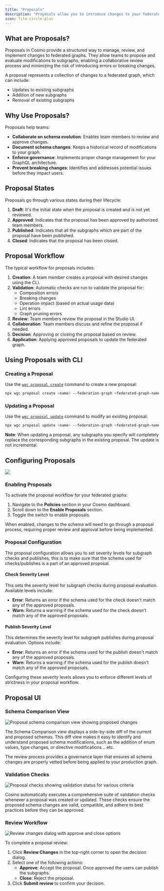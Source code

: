 ```yaml
---
title: "Proposals"
description: "Proposals allow you to introduce changes to your federated graph in a structured way."
icon: file-circle-plus
---
```


## What are Proposals?

Proposals in Cosmo provide a structured way to manage, review, and implement changes to federated graphs. They allow teams to propose and evaluate modifications to subgraphs, enabling a collaborative review process and minimizing the risk of introducing errors or breaking changes.

A proposal represents a collection of changes to a federated graph, which can include:

- Updates to existing subgraphs
- Addition of new subgraphs
- Removal of existing subgraphs

## Why Use Proposals?

Proposals help teams:

- **Collaborate on schema evolution**: Enables team members to review and approve changes.
- **Document schema changes**: Keeps a historical record of modifications to your graph.
- **Enforce governance**: Implements proper change management for your GraphQL architecture.
- **Prevent breaking changes**: Identifies and addresses potential issues before they impact users.

## Proposal States

Proposals go through various states during their lifecycle:

1. **Draft**: It's the initial state when the proposal is created and is not yet reviewed.
2. **Approved**: Indicates that the proposal has been approved by authorized team members.
3. **Published**: Indicates that all the subgraphs which are part of the proposal have been published.
4. **Closed**: Indicates that the proposal has been closed.

## Proposal Workflow

The typical workflow for proposals includes:

1. **Creation**: A team member creates a proposal with desired changes using the CLI.
2. **Validation**: Automatic checks are run to validate the proposal for:
   - Composition errors
   - Breaking changes
   - Operation impact (based on actual usage data)
   - Lint errors
   - Graph pruning errors
3. **Review**: Team members review the proposal in the Studio UI.
4. **Collaboration**: Team members discuss and refine the proposal if needed.
5. **Decision**: Approving or closing the proposal based on review.
6. **Application**: Applying approved proposals to update the federated graph.

## Using Proposals with CLI

### Creating a Proposal

Use the [`wgc proposal create`](/cli/proposal/create) command to create a new proposal:

```bash
npx wgc proposal create <name> --federation-graph <federated-graph-name> (--subgraph <subgraph> --new-subgraph <subgraph> --deleted-subgraph <subgraph-name>)... [options]
```

### Updating a Proposal

Use the [`wgc proposal update`](/cli/proposal/update) command to modify an existing proposal:

```bash
npx wgc proposal update <name> --federation-graph <federated-graph-name> (--subgraph <subgraph> --new-subgraph <subgraph> --deleted-subgraph <subgraph-name>)... [options]
```

**Note**: When updating a proposal, any subgraphs you specify will completely replace the corresponding subgraphs in the existing proposal. The update is not incremental.

## Configuring Proposals

<Frame>
  <img src="/images/concepts/proposals/proposalSettings.png" />
</Frame>

### Enabling Proposals

To activate the proposal workflow for your federated graphs:

1. Navigate to the **Policies** section in your Cosmo dashboard.
2. Scroll down to the **Enable Proposals** section.
3. Toggle the switch to enable proposals.

When enabled, changes to the schema will need to go through a proposal process, requiring proper review and approval before being implemented.

### Proposal Configuration

The proposal configuration allows you to set severity levels for subgraph checks and publishes, this is to make sure that the schema used for checks/publishes is a part of an approved proposal.

#### Check Severity Level

This sets the severity level for subgraph checks during proposal evaluation. Available levels include:

- **Error**: Returns an error if the schema used for the check doesn't match any of the approved proposals.
- **Warn**: Returns a warning if the schema used for the check doesn't match any of the approved proposals.

#### Publish Severity Level

This determines the severity level for subgraph publishes during proposal evaluation. Options include:

- **Error**: Returns an error if the schema used for the publish doesn't match any of the approved proposals.
- **Warn**: Returns a warning if the schema used for the publish doesn't match any of the approved proposals.

Configuring these severity levels allows you to enforce different levels of strictness in your proposal workflow.

## Proposal UI

### Schema Comparison View

<Frame>
  <img
    src="/images/concepts/proposals/proposedSchemas.png"
    alt="Proposal schema comparison view showing proposed changes"
  />
</Frame>

The Schema Comparison view displays a side-by-side diff of the current and proposed schemas. This diff view makes it easy to identify and understand proposed schema modifications, such as the addition of enum values, type changes, or directive modifications... etc.

The review process provides a governance layer that ensures all schema changes are properly vetted before being applied to your production graph.

### Validation Checks

<Frame>
  <img
    src="/images/concepts/proposals/checks.png"
    alt="Proposal checks showing validation status for various criteria"
  />
</Frame>

Cosmo automatically executes a comprehensive suite of validation checks whenever a proposal was created or updated. These checks ensure the proposed schema changes are valid, compatible, and adhere to best practices before they can be approved.

### Review Workflow

<Frame>
  <img
    src="/images/concepts/proposals/reviewChanges.png"
    alt="Review changes dialog with approve and close options"
  />
</Frame>

To complete a proposal review:

1. Click **Review Changes** in the top-right corner to open the decision dialog.
2. Select one of the following actions:
   - **Approve**: Accept the proposal. Once approved the users can publish the subgraphs.
   - **Close**: Reject the proposal.
3. Click **Submit review** to confirm your decision.
